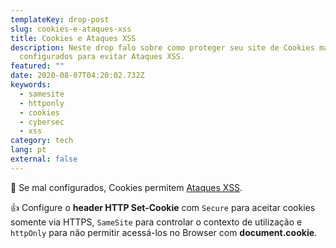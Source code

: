 ```yaml
---
templateKey: drop-post
slug: cookies-e-ataques-xss
title: Cookies e Ataques XSS
description: Neste drop falo sobre como proteger seu site de Cookies mal
  configurados para evitar Ataques XSS.
featured: ""
date: 2020-08-07T04:20:02.732Z
keywords:
  - samesite
  - httponly
  - cookies
  - cybersec
  - xss
category: tech
lang: pt
external: false
---
```


<Drop>

🍪 Se mal configurados, Cookies permitem [Ataques XSS](https://betomuniz.com/drops/ataques-xss).

👍 Configure o **header HTTP Set-Cookie** com `Secure` para aceitar cookies somente via HTTPS, `SameSite` para controlar o contexto de utilização e `httpOnly` para não permitir acessá-los no Browser com **document.cookie**.

</Drop>